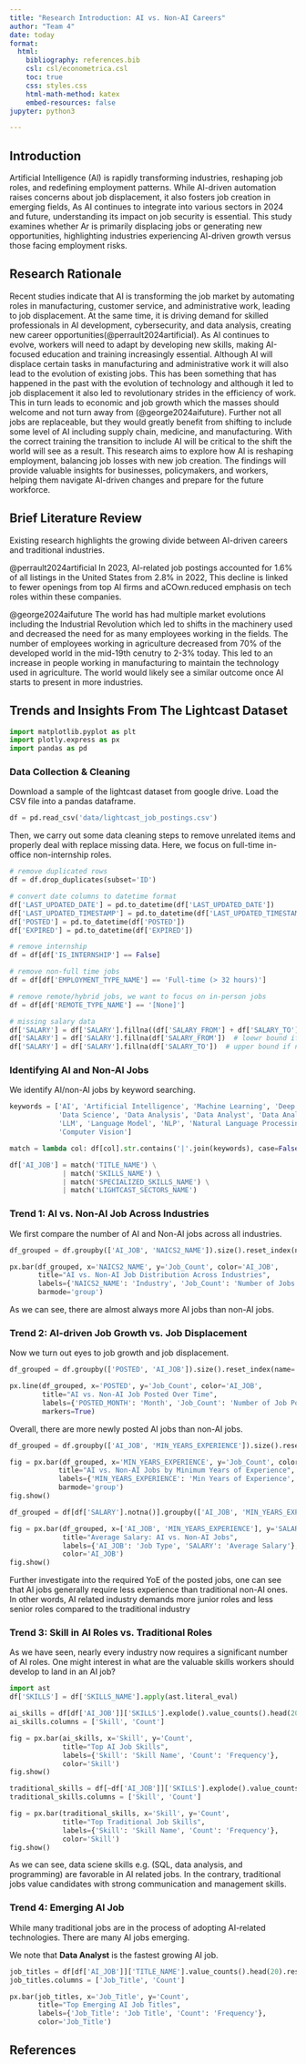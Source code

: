 ```yaml
---
title: "Research Introduction: AI vs. Non-AI Careers"
author: "Team 4"
date: today
format: 
  html:
    bibliography: references.bib
    csl: csl/econometrica.csl
    toc: true
    css: styles.css
    html-math-method: katex
    embed-resources: false
jupyter: python3

---
```


## Introduction

Artificial Intelligence (Al) is rapidly transforming industries, reshaping job roles, and redefining employment patterns. While AI-driven automation raises concerns about job displacement, it also fosters job creation in emerging fields, As AI continues to integrate into various sectors in 2024 and future, understanding its impact on job security is essential. This study examines whether Ar is primarily displacing jobs or generating new opportunities, highlighting industries experiencing AI-driven growth versus those facing employment risks.

## Research Rationale

Recent studies indicate that AI is transforming the job market by automating roles in manufacturing, customer service, and administrative work, leading to job displacement. At the same time, it is driving demand for skilled professionals in AI development, cybersecurity, and data analysis, creating new career opportunities(@perrault2024artificial). As AI continues to evolve, workers will need to adapt by developing new skills, making AI-focused education and training increasingly essential.
Although AI will displace certain tasks in manufacturing and administrative work it will also lead to the evolution of existing jobs. This has been something that has happened in the past with the evolution of technology and although it led to job displacement it also led to revolutionary strides in the efficiency of work. This in turn leads to economic and job growth which the masses should welcome and not turn away from (@george2024aifuture). Further not all jobs are replaceable, but they would greatly benefit from shifting to include some level of AI including supply chain, medicine, and manufacturing. With the correct training the transition to include AI will be critical to the shift the world will see as a result.
This research aims to explore how AI is reshaping employment, balancing job losses with new job creation. The findings will provide valuable insights for businesses, policymakers, and workers, helping them navigate Al-driven changes and prepare for the future workforce. 

## Brief Literature Review

Existing research highlights the growing divide between AI-driven careers and traditional industries.

@perrault2024artificial In 2023, AI-related job postings accounted for 1.6% of all listings in the United States from 2.8% in 2022, This decline is linked to fewer openings from top Al firms and aCOwn.reduced emphasis on tech roles within these companies.

@george2024aifuture The world has had multiple market evolutions including the Industrial Revolution which led to shifts in the machinery used and decreased the need for as many employees working in the fields. The number of employees working in agriculture decreased from 70% of the developed world in the mid-19th cenutry to 2-3% today. This led to an increase in people working in manufacturing to maintain the technology used in agriculture. The world would likely see a similar outcome once AI starts to present in more industries.


## Trends and Insights From The Lightcast Dataset

```python
import matplotlib.pyplot as plt
import plotly.express as px
import pandas as pd
```

### Data Collection & Cleaning

Download a sample of the lightcast dataset from google drive. Load the CSV file into a pandas dataframe.


```python
df = pd.read_csv('data/lightcast_job_postings.csv')
```

Then, we carry out some data cleaning steps to remove unrelated items and properly deal with replace missing data.
Here, we focus on full-time in-office non-internship roles.

```python
# remove duplicated rows
df = df.drop_duplicates(subset='ID')

# convert date columns to datetime format
df['LAST_UPDATED_DATE'] = pd.to_datetime(df['LAST_UPDATED_DATE'])
df['LAST_UPDATED_TIMESTAMP'] = pd.to_datetime(df['LAST_UPDATED_TIMESTAMP'])
df['POSTED'] = pd.to_datetime(df['POSTED'])
df['EXPIRED'] = pd.to_datetime(df['EXPIRED'])

# remove internship
df = df[df['IS_INTERNSHIP'] == False]

# remove non-full time jobs
df = df[df['EMPLOYMENT_TYPE_NAME'] == 'Full-time (> 32 hours)']

# remove remote/hybrid jobs, we want to focus on in-person jobs
df = df[df['REMOTE_TYPE_NAME'] == '[None]']

# missing salary data
df['SALARY'] = df['SALARY'].fillna((df['SALARY_FROM'] + df['SALARY_TO']) / 2)  # mean if lower/upper bound avaiable
df['SALARY'] = df['SALARY'].fillna(df['SALARY_FROM'])  # loewr bound if no upper bound presented
df['SALARY'] = df['SALARY'].fillna(df['SALARY_TO'])  # upper bound if no lower bound presented
```

### Identifying AI and Non-AI Jobs

We identify AI/non-AI jobs by keyword searching.

```python
keywords = ['AI', 'Artificial Intelligence', 'Machine Learning', 'Deep Learning',
            'Data Science', 'Data Analysis', 'Data Analyst', 'Data Analytics',
            'LLM', 'Language Model', 'NLP', 'Natural Language Processing',
            'Computer Vision']

match = lambda col: df[col].str.contains('|'.join(keywords), case=False, na=False)

df['AI_JOB'] = match('TITLE_NAME') \
             | match('SKILLS_NAME') \
             | match('SPECIALIZED_SKILLS_NAME') \
             | match('LIGHTCAST_SECTORS_NAME')
```

### Trend 1: AI vs. Non-AI Job Across Industries

We first compare the number of AI and Non-AI jobs across all industries.

```python
df_grouped = df.groupby(['AI_JOB', 'NAICS2_NAME']).size().reset_index(name='Job_Count')

px.bar(df_grouped, x='NAICS2_NAME', y='Job_Count', color='AI_JOB',
       title="AI vs. Non-AI Job Distribution Across Industries",
       labels={'NAICS2_NAME': 'Industry', 'Job_Count': 'Number of Jobs'},
       barmode='group')
```

As we can see, there are almost always more AI jobs than non-AI jobs.

### Trend 2: AI-driven Job Growth vs. Job Displacement

Now we turn out eyes to job growth and job displacement.

```python
df_grouped = df.groupby(['POSTED', 'AI_JOB']).size().reset_index(name='Job_Count')

px.line(df_grouped, x='POSTED', y='Job_Count', color='AI_JOB',
        title="AI vs. Non-AI Job Posted Over Time",
        labels={'POSTED_MONTH': 'Month', 'Job_Count': 'Number of Job Postings'},
        markers=True)
```

Overall, there are more newly posted AI jobs than non-AI jobs.

```python
df_grouped = df.groupby(['AI_JOB', 'MIN_YEARS_EXPERIENCE']).size().reset_index(name='Job_Count')

fig = px.bar(df_grouped, x='MIN_YEARS_EXPERIENCE', y='Job_Count', color='AI_JOB',
            title="AI vs. Non-AI Jobs by Minimum Years of Experience",
            labels={'MIN_YEARS_EXPERIENCE': 'Min Years of Experience', 'Job_Count': 'Number of Jobs'},
            barmode='group')
fig.show()

df_grouped = df[df['SALARY'].notna()].groupby(['AI_JOB', 'MIN_YEARS_EXPERIENCE'])['SALARY'].mean().reset_index()

fig = px.bar(df_grouped, x=['AI_JOB', 'MIN_YEARS_EXPERIENCE'], y='SALARY',
             title="Average Salary: AI vs. Non-AI Jobs",
             labels={'AI_JOB': 'Job Type', 'SALARY': 'Average Salary'},
             color='AI_JOB')
fig.show()
```

Further investigate into the required YoE of the posted jobs,
one can see that AI jobs generally require less experience than traditional non-AI ones.
In other words, AI related industry demands more junior roles and less senior roles compared to the traditional industry

### Trend 3: Skill in AI Roles vs. Traditional Roles

As we have seen, nearly every industry now requires a significant number of AI roles.
One might interest in what are the valuable skills workers should develop to land in an AI job?

```python
import ast
df['SKILLS'] = df['SKILLS_NAME'].apply(ast.literal_eval)

ai_skills = df[df['AI_JOB']]['SKILLS'].explode().value_counts().head(20).reset_index()
ai_skills.columns = ['Skill', 'Count']

fig = px.bar(ai_skills, x='Skill', y='Count',
             title="Top AI Job Skills",
             labels={'Skill': 'Skill Name', 'Count': 'Frequency'},
             color='Skill')
fig.show()

traditional_skills = df[~df['AI_JOB']]['SKILLS'].explode().value_counts().head(20).reset_index()
traditional_skills.columns = ['Skill', 'Count']

fig = px.bar(traditional_skills, x='Skill', y='Count',
             title="Top Traditional Job Skills",
             labels={'Skill': 'Skill Name', 'Count': 'Frequency'},
             color='Skill')
fig.show()
```

As we can see, data sciene skills e.g. (SQL, data analysis, and programming) are favorable in AI related jobs.
In the contrary, traditional jobs value candidates with strong communication and management skills.

### Trend 4: Emerging AI Job

While many traditional jobs are in the process of adopting AI-related technologies.
There are many AI jobs emerging.

We note that **Data Analyst** is the fastest growing AI job.

```python
job_titles = df[df['AI_JOB']]['TITLE_NAME'].value_counts().head(20).reset_index()
job_titles.columns = ['Job_Title', 'Count']

px.bar(job_titles, x='Job_Title', y='Count',
       title="Top Emerging AI Job Titles",
       labels={'Job_Title': 'Job Title', 'Count': 'Frequency'},
       color='Job_Title')
```

## References

